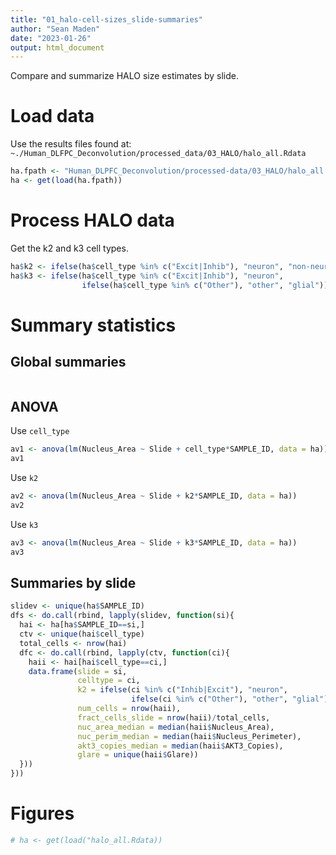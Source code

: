 ```yaml
---
title: "01_halo-cell-sizes_slide-summaries"
author: "Sean Maden"
date: "2023-01-26"
output: html_document
---
```


Compare and summarize HALO size estimates by slide.

# Load data

Use the results files found at: `~./Human_DLFPC_Deconvolution/processed_data/03_HALO/halo_all.Rdata`

```r
ha.fpath <- "Human_DLPFC_Deconvolution/processed-data/03_HALO/halo_all.Rdata"
ha <- get(load(ha.fpath))
```

# Process HALO data

Get the k2 and k3 cell types.

```r
ha$k2 <- ifelse(ha$cell_type %in% c("Excit|Inhib"), "neuron", "non-neuron")
ha$k3 <- ifelse(ha$cell_type %in% c("Excit|Inhib"), "neuron",
                ifelse(ha$cell_type %in% c("Other"), "other", "glial"))
```

# Summary statistics

## Global summaries

```r




```

## ANOVA

Use `cell_type`

```r
av1 <- anova(lm(Nucleus_Area ~ Slide + cell_type*SAMPLE_ID, data = ha))
av1
```

Use `k2`

```r
av2 <- anova(lm(Nucleus_Area ~ Slide + k2*SAMPLE_ID, data = ha))
av2
```

Use `k3`

```r
av3 <- anova(lm(Nucleus_Area ~ Slide + k3*SAMPLE_ID, data = ha))
av3
```

## Summaries by slide

```r
slidev <- unique(ha$SAMPLE_ID)
dfs <- do.call(rbind, lapply(slidev, function(si){
  hai <- ha[ha$SAMPLE_ID==si,]
  ctv <- unique(hai$cell_type)
  total_cells <- nrow(hai)
  dfc <- do.call(rbind, lapply(ctv, function(ci){
    haii <- hai[hai$cell_type==ci,]
    data.frame(slide = si,
               celltype = ci,
               k2 = ifelse(ci %in% c("Inhib|Excit"), "neuron",
                           ifelse(ci %in% c("Other"), "other", "glial")),
               num_cells = nrow(haii),
               fract_cells_slide = nrow(haii)/total_cells,
               nuc_area_median = median(haii$Nucleus_Area),
               nuc_perim_median = median(haii$Nucleus_Perimeter),
               akt3_copies_median = median(haii$AKT3_Copies),
               glare = unique(haii$Glare))
  }))
}))

```

# Figures

```r
# ha <- get(load("halo_all.Rdata))
```